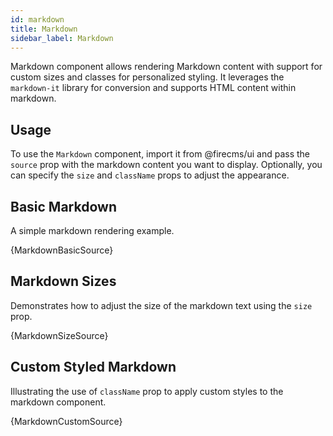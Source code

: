 ```yaml
---
id: markdown
title: Markdown
sidebar_label: Markdown
---
```


Markdown component allows rendering Markdown content with support for custom sizes and classes for personalized styling. It leverages the `markdown-it` library for conversion and supports HTML content within markdown.

## Usage

To use the `Markdown` component, import it from @firecms/ui and pass the `source` prop with the markdown content you want to display. Optionally, you can specify the `size` and `className` props to adjust the appearance.


## Basic Markdown

A simple markdown rendering example.


<CodeSample>
    <MarkdownBasicDemo />
</CodeSample>

<CodeBlock language="tsx">{MarkdownBasicSource}</CodeBlock>

## Markdown Sizes

Demonstrates how to adjust the size of the markdown text using the `size` prop.


<CodeSample>
    <MarkdownSizeDemo />
</CodeSample>

<CodeBlock language="tsx">{MarkdownSizeSource}</CodeBlock>

## Custom Styled Markdown

Illustrating the use of `className` prop to apply custom styles to the markdown component.


<CodeSample>
    <MarkdownCustomDemo />
</CodeSample>

<CodeBlock language="tsx">{MarkdownCustomSource}</CodeBlock>
